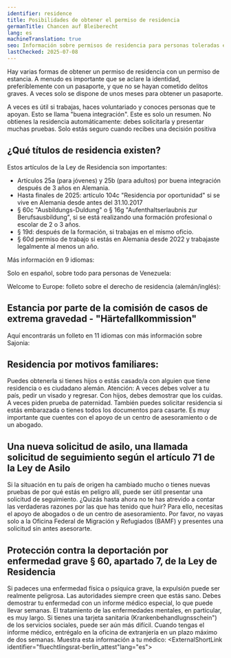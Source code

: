 ```yaml
---
identifier: residence
title: Posibilidades de obtener el permiso de residencia
germanTitle: Chancen auf Bleiberecht
lang: es
machineTranslation: true
seo: Información sobre permisos de residencia para personas toleradas en Alemania – requisitos, procedimientos de solicitud y opciones de apoyo para las personas afectadas.
lastChecked: 2025-07-08
---
```


Hay varias formas de obtener un permiso de residencia con un permiso de estancia. A menudo es importante que se aclare la identidad, preferiblemente con un pasaporte, y que no se hayan cometido delitos graves. A veces solo se dispone de unos meses para obtener un pasaporte.

<Block identifier="get-legal-advice" />

A veces es útil si trabajas, haces voluntariado y conoces personas que te apoyan. Esto se llama "buena integración".
Este es solo un resumen. No obtienes la residencia automáticamente: debes solicitarla y presentar muchas pruebas. Solo estás seguro cuando recibes una decisión positiva

## ¿Qué títulos de residencia existen?

Estos artículos de la Ley de Residencia son importantes:
- Artículos 25a (para jóvenes) y 25b (para adultos) por buena integración después de 3 años en Alemania.
- Hasta finales de 2025: artículo 104c "Residencia por oportunidad" si se vive en Alemania desde antes del 31.10.2017
- § 60c "Ausbildungs-Duldung" o § 16g "Aufenthaltserlaubnis zur Berufsausbildung", si se está realizando una formación profesional o escolar de 2 o 3 años.
- § 19d: después de la formación, si trabajas en el mismo oficio.
- § 60d permiso de trabajo si estás en Alemania desde 2022 y trabajaste legalmente al menos un año.

Más información en 9 idiomas:

<ExternalShortLink identifier="handbookgermany_residence"></ExternalShortLink>

Solo en español, sobre todo para personas de Venezuela:

<ExternalShortLink identifier="sfr_residencia"></ExternalShortLink>

Welcome to Europe: folleto sobre el derecho de residencia (alemán/inglés):

<ExternalShortLink identifier="wcurighttostay"></ExternalShortLink>

## Estancia por parte de la comisión de casos de extrema gravedad - "Härtefallkommission"

Aquí encontrarás un folleto en 11 idiomas con más información sobre Sajonia:

<ExternalShortLink identifier="saxhfk_hardship"></ExternalShortLink>

## Residencia por motivos familiares:

Puedes obtenerla si tienes hijos o estás casado/a con alguien que tiene residencia o es ciudadano alemán.
Atención: A veces debes volver a tu país, pedir un visado y regresar. Con hijos, debes demostrar que los cuidas. A veces piden prueba de paternidad.
También puedes solicitar residencia si estás embarazada o tienes todos los documentos para casarte.
Es muy importante que cuentes con el apoyo de un centro de asesoramiento o de un abogado.

## Una nueva solicitud de asilo, una llamada solicitud de seguimiento según el artículo 71 de la Ley de Asilo

Si la situación en tu país de origen ha cambiado mucho o tienes nuevas pruebas de por qué estás en peligro allí, puede ser útil presentar una solicitud de seguimiento.
¿Quizás hasta ahora no te has atrevido a contar las verdaderas razones por las que has tenido que huir?
Para ello, necesitas el apoyo de abogados o de un centro de asesoramiento. Por favor, no vayas solo a la Oficina Federal de Migración y Refugiados (BAMF) y presentes una solicitud sin antes asesorarte.

## Protección contra la deportación por enfermedad grave § 60, apartado 7, de la Ley de Residencia
Si padeces una enfermedad física o psíquica grave, la expulsión puede ser realmente peligrosa.
Las autoridades siempre creen que estás sano. Debes demostrar tu enfermedad con un informe médico especial, lo que puede llevar semanas.
El tratamiento de las enfermedades mentales, en particular, es muy largo. Si tienes una tarjeta sanitaria (Krankenbehandlugnsschein") de los servicios sociales, puede ser aún más difícil.
Cuando tengas el informe médico, entrégalo en la oficina de extranjería en un plazo máximo de dos semanas.
Muestra esta información a tu médico: <ExternalShortLink identifier="fluechtlingsrat-berlin_attest"lang="es"></ExternalShortLink>

